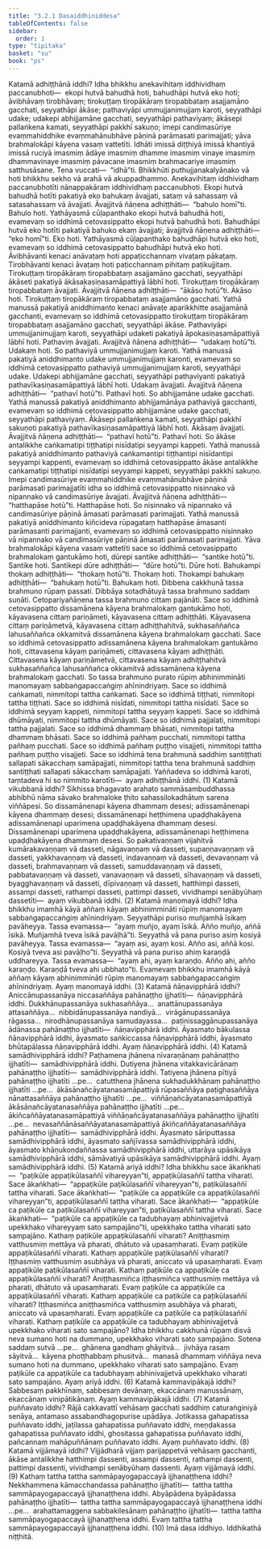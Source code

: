 ```yaml
---
title: "3.2.1 Dasaiddhiniddesa"
tableOfContents: false
sidebar:
  order: 1
type: "tipitaka"
basket: "su"
book: "ps"
---
```



<DynamicBreadcrumb />

<Division number="10" book="ps" bookNo="26" page="295">

<Paragraph number="1792" book="ps">
Katamā <Emphasis>adhiṭṭhānā iddhi?</Emphasis> Idha bhikkhu anekavihitaṃ iddhividhaṃ paccanubhoti—  ekopi hutvā bahudhā hoti, bahudhāpi hutvā eko hoti; āvibhāvaṃ tirobhāvaṃ; tirokuṭṭaṃ tiropākāraṃ tiropabbataṃ asajjamāno gacchati, seyyathāpi ākāse; pathaviyāpi ummujjanimujjaṃ karoti, seyyathāpi udake; udakepi abhijjamāne gacchati, seyyathāpi pathaviyaṃ; ākāsepi pallaṅkena kamati, seyyathāpi pakkhī sakuṇo; imepi candimasūriye evaṃmahiddhike evaṃmahānubhāve pāṇinā parāmasati parimajjati; yāva brahmalokāpi kāyena vasaṃ vattetīti.
</Paragraph>

<Paragraph number="1793" book="ps">
<Emphasis>Idhā</Emphasis>ti imissā diṭṭhiyā imissā khantiyā imissā ruciyā imasmiṃ ādāye imasmiṃ dhamme imasmiṃ vinaye imasmiṃ dhammavinaye imasmiṃ pāvacane imasmiṃ brahmacariye imasmiṃ satthusāsane. Tena vuccati—  “idhā”ti. <Emphasis>Bhikkhū</Emphasis>ti puthujjanakalyāṇako vā hoti bhikkhu sekho vā arahā vā akuppadhammo. <Emphasis>Anekavihitaṃ iddhividhaṃ paccanubhotī</Emphasis>ti nānappakāraṃ iddhividhaṃ paccanubhoti. <Emphasis>Ekopi hutvā bahudhā hotī</Emphasis>ti pakatiyā eko bahukaṃ āvajjati, sataṃ vā sahassaṃ vā satasahassaṃ vā āvajjati. Āvajjitvā ñāṇena adhiṭṭhāti—  “bahulo homī”ti. Bahulo hoti. Yathāyasmā cūḷapanthako ekopi hutvā bahudhā hoti, evamevaṃ so iddhimā cetovasippatto ekopi hutvā bahudhā hoti. <Emphasis>Bahudhāpi hutvā eko hotī</Emphasis>ti pakatiyā bahuko ekaṃ āvajjati; āvajjitvā ñāṇena adhiṭṭhāti—  “eko homī”ti. Eko hoti. Yathāyasmā cūḷapanthako bahudhāpi hutvā eko hoti, evamevaṃ so iddhimā cetovasippatto bahudhāpi hutvā eko hoti.
</Paragraph>

</Division>
<Division number="11" book="ps" bookNo="26" page="296">

<Paragraph number="1794" book="ps">
<Emphasis>Āvibhāvan</Emphasis>ti kenaci anāvaṭaṃ hoti appaṭicchannaṃ vivaṭaṃ pākaṭaṃ. <Emphasis>Tirobhāvan</Emphasis>ti kenaci āvaṭaṃ hoti paṭicchannaṃ pihitaṃ paṭikujjitaṃ. <Emphasis>Tirokuṭṭaṃ</Emphasis> <Emphasis>tiropākāraṃ tiropabbataṃ asajjamāno gacchati, seyyathāpi</Emphasis> <Emphasis>ākāse</Emphasis>ti pakatiyā ākāsakasiṇasamāpattiyā lābhī hoti. Tirokuṭṭaṃ tiropākāraṃ tiropabbataṃ āvajjati. Āvajjitvā ñāṇena adhiṭṭhāti—  “ākāso hotū”ti. Ākāso hoti. Tirokuṭṭaṃ tiropākāraṃ tiropabbataṃ asajjamāno gacchati. Yathā manussā pakatiyā aniddhimanto kenaci anāvaṭe aparikkhitte asajjamānā gacchanti, evamevaṃ so iddhimā cetovasippatto tirokuṭṭaṃ tiropākāraṃ tiropabbataṃ asajjamāno gacchati, seyyathāpi ākāse.
</Paragraph>

<Paragraph number="1795" book="ps">
<Emphasis>Pathaviyāpi ummujjanimujjaṃ karoti, seyyathāpi udake</Emphasis>ti pakatiyā āpokasiṇasamāpattiyā lābhī hoti. Pathaviṃ āvajjati. Āvajjitvā ñāṇena adhiṭṭhāti—  “udakaṃ hotū”ti. Udakaṃ hoti. So pathaviyā ummujjanimujjaṃ karoti. Yathā manussā pakatiyā aniddhimanto udake ummujjanimujjaṃ karonti, evamevaṃ so iddhimā cetovasippatto pathaviyā ummujjanimujjaṃ karoti, seyyathāpi udake.
</Paragraph>

<Paragraph number="1796" book="ps">
<Emphasis>Udakepi abhijjamāne gacchati, seyyathāpi pathaviyan</Emphasis>ti pakatiyā pathavīkasiṇasamāpattiyā lābhī hoti. Udakaṃ āvajjati. Āvajjitvā ñāṇena adhiṭṭhāti—  “pathavī hotū”ti. Pathavī hoti. So abhijjamāne udake gacchati. Yathā manussā pakatiyā aniddhimanto abhijjamānāya pathaviyā gacchanti, evamevaṃ so iddhimā cetovasippatto abhijjamāne udake gacchati, seyyathāpi pathaviyaṃ.
</Paragraph>

<Paragraph number="1797" book="ps">
<Emphasis>Ākāsepi pallaṅkena kamati, seyyathāpi pakkhī sakuṇo</Emphasis>ti pakatiyā pathavīkasiṇasamāpattiyā lābhī hoti. Ākāsaṃ āvajjati. Āvajjitvā ñāṇena adhiṭṭhāti—  “pathavī hotū”ti. Pathavī hoti. So ākāse antalikkhe caṅkamatipi tiṭṭhatipi nisīdatipi seyyampi kappeti. Yathā manussā pakatiyā aniddhimanto pathaviyā caṅkamantipi tiṭṭhantipi nisīdantipi seyyampi kappenti, evamevaṃ so iddhimā cetovasippatto ākāse antalikkhe caṅkamatipi tiṭṭhatipi nisīdatipi seyyampi kappeti, seyyathāpi pakkhī sakuṇo.
</Paragraph>

</Division>
<Division number="12" book="ps" bookNo="26" page="297">

<Paragraph number="1798" book="ps">
<Emphasis>Imepi candimasūriye evaṃmahiddhike evaṃmahānubhāve pāṇinā parāmasati parimajjatī</Emphasis>ti idha so iddhimā cetovasippatto nisinnako vā nipannako vā candimasūriye āvajjati. Āvajjitvā ñāṇena adhiṭṭhāti—  “hatthapāse hotū”ti. Hatthapāse hoti. So nisinnako vā nipannako vā candimasūriye pāṇinā āmasati parāmasati parimajjati. Yathā manussā pakatiyā aniddhimanto kiñcideva rūpagataṃ hatthapāse āmasanti parāmasanti parimajjanti, evamevaṃ so iddhimā cetovasippatto nisinnako vā nipannako vā candimasūriye pāṇinā āmasati parāmasati parimajjati.
</Paragraph>

<Paragraph number="1799" book="ps">
<Emphasis>Yāva brahmalokāpi kāyena vasaṃ vattetī</Emphasis>ti sace so iddhimā cetovasippatto brahmalokaṃ gantukāmo hoti, dūrepi santike adhiṭṭhāti—  “santike hotū”ti. Santike hoti. Santikepi dūre adhiṭṭhāti—  “dūre hotū”ti. Dūre hoti. Bahukampi thokaṃ adhiṭṭhāti—  “thokaṃ hotū”ti. Thokaṃ hoti. Thokampi bahukaṃ adhiṭṭhāti—  “bahukaṃ hotū”ti. Bahukaṃ hoti. Dibbena cakkhunā tassa brahmuno rūpaṃ passati. Dibbāya sotadhātuyā tassa brahmuno saddaṃ suṇāti. Cetopariyañāṇena tassa brahmuno cittaṃ pajānāti. Sace so iddhimā cetovasippatto dissamānena kāyena brahmalokaṃ gantukāmo hoti, kāyavasena cittaṃ pariṇāmeti, kāyavasena cittaṃ adhiṭṭhāti. Kāyavasena cittaṃ pariṇāmetvā, kāyavasena cittaṃ adhiṭṭhahitvā, sukhasaññañca lahusaññañca okkamitvā dissamānena kāyena brahmalokaṃ gacchati. Sace so iddhimā cetovasippatto adissamānena kāyena brahmalokaṃ gantukāmo hoti, cittavasena kāyaṃ pariṇāmeti, cittavasena kāyaṃ adhiṭṭhāti. Cittavasena kāyaṃ pariṇāmetvā, cittavasena kāyaṃ adhiṭṭhahitvā sukhasaññañca lahusaññañca okkamitvā adissamānena kāyena brahmalokaṃ gacchati. So tassa brahmuno purato rūpiṃ abhinimmināti manomayaṃ sabbaṅgapaccaṅgiṃ ahīnindriyaṃ. Sace so iddhimā caṅkamati, nimmitopi tattha caṅkamati. Sace so iddhimā tiṭṭhati, nimmitopi tattha tiṭṭhati. Sace so iddhimā nisīdati, nimmitopi tattha nisīdati. Sace so iddhimā seyyaṃ kappeti, nimmitopi tattha seyyaṃ kappeti. Sace so iddhimā dhūmāyati, nimmitopi tattha dhūmāyati. Sace so iddhimā pajjalati, nimmitopi tattha pajjalati. Sace so iddhimā dhammaṃ bhāsati, nimmitopi tattha dhammaṃ bhāsati. Sace so iddhimā pañhaṃ pucchati, nimmitopi tattha pañhaṃ pucchati. Sace so iddhimā pañhaṃ puṭṭho visajjeti, nimmitopi tattha pañhaṃ puṭṭho visajjeti. Sace so iddhimā tena brahmunā saddhiṃ santiṭṭhati sallapati sākacchaṃ samāpajjati, nimmitopi tattha tena brahmunā saddhiṃ santiṭṭhati sallapati sākacchaṃ samāpajjati. Yaññadeva so iddhimā karoti, taṃtadeva hi so nimmito karotīti—  ayaṃ adhiṭṭhānā iddhi. (1)
</Paragraph>

</Division>
<Division number="13" book="ps" bookNo="26" page="298">

<Paragraph number="1800" book="ps">
Katamā <Emphasis>vikubbanā iddhi?</Emphasis> Sikhissa bhagavato arahato sammāsambuddhassa abhibhū nāma sāvako brahmaloke ṭhito sahassilokadhātuṃ sarena viññāpesi. So dissamānenapi kāyena dhammaṃ desesi; adissamānenapi kāyena dhammaṃ desesi; dissamānenapi heṭṭhimena upaḍḍhakāyena adissamānenapi uparimena upaḍḍhakāyena dhammaṃ desesi. Dissamānenapi uparimena upaḍḍhakāyena, adissamānenapi heṭṭhimena upaḍḍhakāyena dhammaṃ desesi. So pakativaṇṇaṃ vijahitvā kumārakavaṇṇaṃ vā dasseti, nāgavaṇṇaṃ vā dasseti, supaṇṇavaṇṇaṃ vā dasseti, yakkhavaṇṇaṃ vā dasseti, indavaṇṇaṃ vā dasseti, devavaṇṇaṃ vā dasseti, brahmavaṇṇaṃ vā dasseti, samuddavaṇṇaṃ vā dasseti, pabbatavaṇṇaṃ vā dasseti, vanavaṇṇaṃ vā dasseti, sīhavaṇṇaṃ vā dasseti, byagghavaṇṇaṃ vā dasseti, dīpivaṇṇaṃ vā dasseti, hatthimpi dasseti, assampi dasseti, rathampi dasseti, pattimpi dasseti, vividhampi senābyūhaṃ dassetīti—  ayaṃ vikubbanā iddhi. (2)
</Paragraph>

</Division>
<Division number="14" book="ps" bookNo="26" page="299">

<Paragraph number="1801" book="ps">
Katamā <Emphasis>manomayā iddhi?</Emphasis> Idha bhikkhu imamhā kāyā aññaṃ kāyaṃ abhinimmināti rūpiṃ manomayaṃ sabbaṅgapaccaṅgiṃ ahīnindriyaṃ. Seyyathāpi puriso muñjamhā īsikaṃ pavāheyya. Tassa evamassa—  “ayaṃ muñjo, ayaṃ īsikā. Añño muñjo, aññā īsikā. Muñjamhā tveva īsikā pavāḷhā”ti. Seyyathā vā pana puriso asiṃ kosiyā pavāheyya. Tassa evamassa—  “ayaṃ asi, ayaṃ kosi. Añño asi, aññā kosi. Kosiyā tveva asi pavāḷho”ti. Seyyathā vā pana puriso ahiṃ karaṇḍā uddhareyya. Tassa evamassa—  “ayaṃ ahi, ayaṃ karaṇḍo. Añño ahi, añño karaṇḍo. Karaṇḍā tveva ahi ubbhato”ti. Evamevaṃ bhikkhu imamhā kāyā aññaṃ kāyaṃ abhinimmināti rūpiṃ manomayaṃ sabbaṅgapaccaṅgiṃ ahīnindriyaṃ. Ayaṃ manomayā iddhi. (3)
</Paragraph>

</Division>
<Division number="15" book="ps" bookNo="26" page="299">

<Paragraph number="1802" book="ps">
Katamā <Emphasis>ñāṇavipphārā iddhi?</Emphasis> Aniccānupassanāya niccasaññāya pahānaṭṭho ijjhatīti—  ñāṇavipphārā iddhi. Dukkhānupassanāya sukhasaññāya…  anattānupassanāya attasaññāya…  nibbidānupassanāya nandiyā…  virāgānupassanāya rāgassa…  nirodhānupassanāya samudayassa…  paṭinissaggānupassanāya ādānassa pahānaṭṭho ijjhatīti—  ñāṇavipphārā iddhi. Āyasmato bākulassa ñāṇavipphārā iddhi, āyasmato saṅkiccassa ñāṇavipphārā iddhi, āyasmato bhūtapālassa ñāṇavipphārā iddhi. Ayaṃ ñāṇavipphārā iddhi. (4)
</Paragraph>

</Division>
<Division number="16" book="ps" bookNo="26" page="301">

<Paragraph number="1803" book="ps">
Katamā <Emphasis>samādhivipphārā iddhi?</Emphasis> Paṭhamena jhānena nīvaraṇānaṃ pahānaṭṭho ijjhatīti—  samādhivipphārā iddhi. Dutiyena jhānena vitakkavicārānaṃ pahānaṭṭho ijjhatīti—  samādhivipphārā iddhi. Tatiyena jhānena pītiyā pahānaṭṭho ijjhatīti …pe…  catutthena jhānena sukhadukkhānaṃ pahānaṭṭho ijjhatīti …pe…  ākāsānañcāyatanasamāpattiyā rūpasaññāya paṭighasaññāya nānattasaññāya pahānaṭṭho ijjhatīti …pe…  viññāṇañcāyatanasamāpattiyā ākāsānañcāyatanasaññāya pahānaṭṭho ijjhatīti …pe…  ākiñcaññāyatanasamāpattiyā viññāṇañcāyatanasaññāya pahānaṭṭho ijjhatīti …pe…  nevasaññānāsaññāyatanasamāpattiyā ākiñcaññāyatanasaññāya pahānaṭṭho ijjhatīti—  samādhivipphārā iddhi. Āyasmato sāriputtassa samādhivipphārā iddhi, āyasmato sañjīvassa samādhivipphārā iddhi, āyasmato khāṇukoṇḍaññassa samādhivipphārā iddhi, uttarāya upāsikāya samādhivipphārā iddhi, sāmāvatiyā upāsikāya samādhivipphārā iddhi. Ayaṃ samādhivipphārā iddhi. (5)
</Paragraph>

</Division>
<Division number="17" book="ps" bookNo="26" page="302">

<Paragraph number="1804" book="ps">
Katamā <Emphasis>ariyā iddhi?</Emphasis> Idha bhikkhu sace ākaṅkhati—  “paṭikūle appaṭikūlasaññī vihareyyan”ti, appaṭikūlasaññī tattha viharati. Sace ākaṅkhati—  “appaṭikūle paṭikūlasaññī vihareyyan”ti, paṭikūlasaññī tattha viharati. Sace ākaṅkhati—  “paṭikūle ca appaṭikūle ca appaṭikūlasaññī vihareyyan”ti, appaṭikūlasaññī tattha viharati. Sace ākaṅkhati—  “appaṭikūle ca paṭikūle ca paṭikūlasaññī vihareyyan”ti, paṭikūlasaññī tattha viharati. Sace ākaṅkhati—  “paṭikūle ca appaṭikūle ca tadubhayaṃ abhinivajjetvā upekkhako vihareyyaṃ sato sampajāno”ti, upekkhako tattha viharati sato sampajāno.
</Paragraph>

<Paragraph number="1805" book="ps">
Kathaṃ <Emphasis>paṭikūle appaṭikūlasaññī viharati?</Emphasis> Aniṭṭhasmiṃ vatthusmiṃ mettāya vā pharati, dhātuto vā upasaṃharati. Evaṃ paṭikūle appaṭikūlasaññī viharati.
</Paragraph>

<Paragraph number="1806" book="ps">
Kathaṃ <Emphasis>appaṭikūle paṭikūlasaññī viharati?</Emphasis> Iṭṭhasmiṃ vatthusmiṃ asubhāya vā pharati, aniccato vā upasaṃharati. Evaṃ appaṭikūle paṭikūlasaññī viharati.
</Paragraph>

<Paragraph number="1807" book="ps">
Kathaṃ <Emphasis>paṭikūle ca appaṭikūle ca appaṭikūlasaññī viharati?</Emphasis> Aniṭṭhasmiñca iṭṭhasmiñca vatthusmiṃ mettāya vā pharati, dhātuto vā upasaṃharati. Evaṃ paṭikūle ca appaṭikūle ca appaṭikūlasaññī viharati.
</Paragraph>

<Paragraph number="1808" book="ps">
Kathaṃ <Emphasis>appaṭikūle ca paṭikūle ca paṭikūlasaññī viharati?</Emphasis> Iṭṭhasmiñca aniṭṭhasmiñca vatthusmiṃ asubhāya vā pharati, aniccato vā upasaṃharati. Evaṃ appaṭikūle ca paṭikūle ca paṭikūlasaññī viharati.
</Paragraph>

<Paragraph number="1809" book="ps">
Kathaṃ <Emphasis>paṭikūle ca appaṭikūle ca tadubhayaṃ abhinivajjetvā</Emphasis> <Emphasis>upekkhako viharati sato sampajāno?</Emphasis> Idha bhikkhu cakkhunā rūpaṃ disvā neva sumano hoti na dummano, upekkhako viharati sato sampajāno. Sotena saddaṃ sutvā …pe…  ghānena gandhaṃ ghāyitvā…  jivhāya rasaṃ sāyitvā…  kāyena phoṭṭhabbaṃ phusitvā…  manasā dhammaṃ viññāya neva sumano hoti na dummano, upekkhako viharati sato sampajāno. Evaṃ paṭikūle ca appaṭikūle ca tadubhayaṃ abhinivajjetvā upekkhako viharati sato sampajāno. Ayaṃ ariyā iddhi. (6)
</Paragraph>

</Division>
<Division number="18" book="ps" bookNo="26" page="303">

<Paragraph number="1810" book="ps">
Katamā <Emphasis>kammavipākajā iddhi?</Emphasis> Sabbesaṃ pakkhīnaṃ, sabbesaṃ devānaṃ, ekaccānaṃ manussānaṃ, ekaccānaṃ vinipātikānaṃ. Ayaṃ kammavipākajā iddhi. (7)
</Paragraph>

<Paragraph number="1811" book="ps">
Katamā <Emphasis>puññavato iddhi?</Emphasis> Rājā cakkavattī vehāsaṃ gacchati saddhiṃ caturaṅginiyā senāya, antamaso assabandhagopurise upādāya. Jotikassa gahapatissa puññavato iddhi, jaṭilassa gahapatissa puññavato iddhi, meṇḍakassa gahapatissa puññavato iddhi, ghositassa gahapatissa puññavato iddhi, pañcannaṃ mahāpuññānaṃ puññavato iddhi. Ayaṃ puññavato iddhi. (8)
</Paragraph>

<Paragraph number="1812" book="ps">
Katamā <Emphasis>vijjāmayā iddhi?</Emphasis> Vijjādharā vijjaṃ parijappetvā vehāsaṃ gacchanti, ākāse antalikkhe hatthimpi dassenti, assampi dassenti, rathampi dassenti, pattimpi dassenti, vividhampi senābyūhaṃ dassenti. Ayaṃ vijjāmayā iddhi. (9)
</Paragraph>

<Paragraph number="1813" book="ps">
Kathaṃ <Emphasis>tattha tattha sammāpayogapaccayā ijjhanaṭṭhena iddhi?</Emphasis> Nekkhammena kāmacchandassa pahānaṭṭho ijjhatīti—  tattha tattha sammāpayogapaccayā ijjhanaṭṭhena iddhi. Abyāpādena byāpādassa pahānaṭṭho ijjhatīti—  tattha tattha sammāpayogapaccayā ijjhanaṭṭhena iddhi …pe…  arahattamaggena sabbakilesānaṃ pahānaṭṭho ijjhatīti—  tattha tattha sammāpayogapaccayā ijjhanaṭṭhena iddhi. Evaṃ tattha tattha sammāpayogapaccayā ijjhanaṭṭhena iddhi. (10) Imā dasa iddhiyo.

</Paragraph>
</Division>

<Paragraph number="1814" type="center" book="ps">
Iddhikathā niṭṭhitā.
</Paragraph>